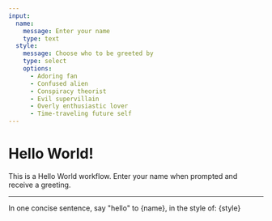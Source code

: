 ```yaml
---
input:
  name:
    message: Enter your name
    type: text
  style:
    message: Choose who to be greeted by
    type: select
    options:
      - Adoring fan
      - Confused alien
      - Conspiracy theorist
      - Evil supervillain
      - Overly enthusiastic lover
      - Time-traveling future self
---
```


# Hello World!

This is a Hello World workflow. Enter your name when prompted and receive a greeting.

---

In one concise sentence, say "hello" to {name}, in the style of: {style}

<GenText as="greeting" model="ollama:llama3.1" />
